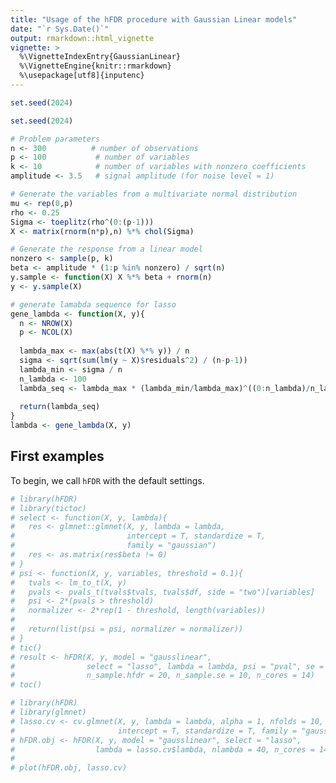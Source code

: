 ```yaml
---
title: "Usage of the hFDR procedure with Gaussian Linear models"
date: "`r Sys.Date()`"
output: rmarkdown::html_vignette
vignette: >
  %\VignetteIndexEntry{GaussianLinear}
  %\VignetteEngine{knitr::rmarkdown}
  %\usepackage[utf8]{inputenc}
---
```




```r
set.seed(2024)
```

```r
set.seed(2024)

# Problem parameters
n <- 300          # number of observations
p <- 100           # number of variables
k <- 10            # number of variables with nonzero coefficients
amplitude <- 3.5   # signal amplitude (for noise level = 1)

# Generate the variables from a multivariate normal distribution
mu <- rep(0,p)
rho <- 0.25
Sigma <- toeplitz(rho^(0:(p-1)))
X <- matrix(rnorm(n*p),n) %*% chol(Sigma)

# Generate the response from a linear model
nonzero <- sample(p, k)
beta <- amplitude * (1:p %in% nonzero) / sqrt(n)
y.sample <- function(X) X %*% beta + rnorm(n)
y <- y.sample(X)

# generate lamabda sequence for lasso
gene_lambda <- function(X, y){
  n <- NROW(X)
  p <- NCOL(X)
  
  lambda_max <- max(abs(t(X) %*% y)) / n
  sigma <- sqrt(sum(lm(y ~ X)$residuals^2) / (n-p-1))
  lambda_min <- sigma / n
  n_lambda <- 100
  lambda_seq <- lambda_max * (lambda_min/lambda_max)^((0:n_lambda)/n_lambda)
  
  return(lambda_seq)
}
lambda <- gene_lambda(X, y)
```

First examples
--------------

To begin, we call `hFDR` with the default settings.
```r
# library(hFDR)
# library(tictoc)
# select <- function(X, y, lambda){
#   res <- glmnet::glmnet(X, y, lambda = lambda,
#                         intercept = T, standardize = T,
#                         family = "gaussian")
#   res <- as.matrix(res$beta != 0)
# }
# psi <- function(X, y, variables, threshold = 0.1){
#   tvals <- lm_to_t(X, y)
#   pvals <- pvals_t(tvals$tvals, tvals$df, side = "two")[variables]
#   psi <- 2*(pvals > threshold)
#   normalizer <- 2*rep(1 - threshold, length(variables))
# 
#   return(list(psi = psi, normalizer = normalizer))
# }
# tic()
# result <- hFDR(X, y, model = "gausslinear",
#                select = "lasso", lambda = lambda, psi = "pval", se = T,
#                n_sample.hfdr = 20, n_sample.se = 10, n_cores = 14)
# toc()
```


```r
# library(hFDR)
# library(glmnet)
# lasso.cv <- cv.glmnet(X, y, lambda = lambda, alpha = 1, nfolds = 10,
#                       intercept = T, standardize = T, family = "gaussian")
# hFDR.obj <- hFDR(X, y, model = "gausslinear", select = "lasso",
#                  lambda = lasso.cv$lambda, nlambda = 40, n_cores = 14)
# 
# plot(hFDR.obj, lasso.cv)
```


